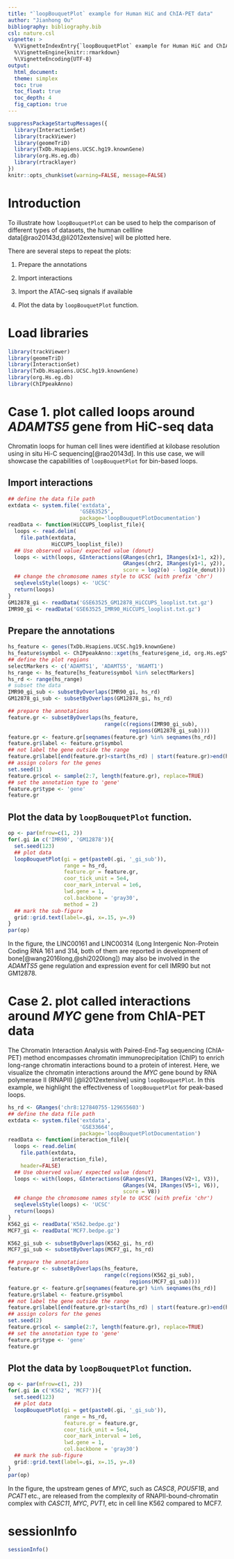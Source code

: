```yaml
---
title: "`loopBouquetPlot` example for Human HiC and ChIA-PET data"
author: "Jianhong Ou"
bibliography: bibliography.bib
csl: nature.csl
vignette: >
  %\VignetteIndexEntry{`loopBouquetPlot` example for Human HiC and ChIA-PET data}
  %\VignetteEngine{knitr::rmarkdown}
  %\VignetteEncoding{UTF-8}
output:
  html_document:
  theme: simplex
  toc: true
  toc_float: true
  toc_depth: 4
  fig_caption: true
---
```


```r
suppressPackageStartupMessages({
  library(InteractionSet)
  library(trackViewer)
  library(geomeTriD)
  library(TxDb.Hsapiens.UCSC.hg19.knownGene)
  library(org.Hs.eg.db)
  library(rtracklayer)
})
knitr::opts_chunk$set(warning=FALSE, message=FALSE)
```

# Introduction
To illustrate how `loopBouquetPlot` can be used to help the comparison of different types of datasets, the humnan cellline data[@rao20143d,@li2012extensive] will be plotted here.

There are several steps to repeat the plots:

1. Prepare the annotations

2. Import interactions

3. Import the ATAC-seq signals if available

4. Plot the data by `loopBouquetPlot` function.

# Load libraries

```r
library(trackViewer)
library(geomeTriD)
library(InteractionSet)
library(TxDb.Hsapiens.UCSC.hg19.knownGene)
library(org.Hs.eg.db)
library(ChIPpeakAnno)
```
# Case 1. plot called loops around _ADAMTS5_ gene from HiC-seq data

Chromatin loops for human cell lines were identified at kilobase resolution using in situ Hi-C sequencing[@rao20143d]. In this use case, we will showcase the capabilities of `loopBouquetPlot` for bin-based loops.

## Import interactions
```r
## define the data file path
extdata <- system.file('extdata', 
                       'GSE63525',
                       package='loopBouquetPlotDocumentation')
readData <- function(HiCCUPS_looplist_file){
  loops <- read.delim(
    file.path(extdata,
              HiCCUPS_looplist_file))
  ## Use observed value/ expected value (donut)
  loops <- with(loops, GInteractions(GRanges(chr1, IRanges(x1+1, x2)),
                                     GRanges(chr2, IRanges(y1+1, y2)),
                                     score = log2(o) - log2(e_donut)))
  ## change the chromosome names style to UCSC (with prefix 'chr')
  seqlevelsStyle(loops) <- 'UCSC'
  return(loops)
}
GM12878_gi <- readData('GSE63525_GM12878_HiCCUPS_looplist.txt.gz')
IMR90_gi <- readData('GSE63525_IMR90_HiCCUPS_looplist.txt.gz')

```

## Prepare the annotations

```r
hs_feature <- genes(TxDb.Hsapiens.UCSC.hg19.knownGene)
hs_feature$symbol <- ChIPpeakAnno::xget(hs_feature$gene_id, org.Hs.egSYMBOL)
## define the plot regions
selectMarkers <- c('ADAMTS1', 'ADAMTS5', 'N6AMT1')
hs_range <- hs_feature[hs_feature$symbol %in% selectMarkers]
hs_rd <- range(hs_range)
# subset the data
IMR90_gi_sub <- subsetByOverlaps(IMR90_gi, hs_rd)
GM12878_gi_sub <- subsetByOverlaps(GM12878_gi, hs_rd)

## prepare the annotations
feature.gr <- subsetByOverlaps(hs_feature,
                               range(c(regions(IMR90_gi_sub),
                                       regions(GM12878_gi_sub))))
feature.gr <- feature.gr[seqnames(feature.gr) %in% seqnames(hs_rd)]
feature.gr$label <- feature.gr$symbol
## not label the gene outside the range
feature.gr$label[end(feature.gr)<start(hs_rd) | start(feature.gr)>end(hs_rd)] <- NA
## assign colors for the genes
set.seed(1)
feature.gr$col <- sample(2:7, length(feature.gr), replace=TRUE)
## set the annotation type to 'gene'
feature.gr$type <- 'gene'
feature.gr
```

## Plot the data by `loopBouquetPlot` function.
```r
op <- par(mfrow=c(1, 2))
for(.gi in c('IMR90', 'GM12878')){
  set.seed(123)
  ## plot data
  loopBouquetPlot(gi = get(paste0(.gi, '_gi_sub')),
                  range = hs_rd,
                  feature.gr = feature.gr,
                  coor_tick_unit = 5e4,
                  coor_mark_interval = 1e6,
                  lwd.gene = 1,
                  col.backbone = 'gray30',
                  method = 2)
  ## mark the sub-figure
  grid::grid.text(label=.gi, x=.15, y=.9)
}
par(op)
```

In the figure, the LINC00161 and LINC00314 (Long Intergenic Non-Protein Coding RNA 161 and 314, both of them are reported in development of bone[@wang2016long,@shi2020long]) may also be involved in the _ADAMTS5_ gene regulation and expression event for cell IMR90 but not GM12878.

# Case 2. plot called interactions around _MYC_ gene from ChIA-PET data

The Chromatin Interaction Analysis with Paired-End-Tag sequencing (ChIA-PET) method encompasses chromatin immunoprecipitation (ChIP) to enrich long-range chromatin interactions bound to a protein of interest. Here, we visualize the chromatin interactions around the _MYC_ gene bound by RNA polymerase II (RNAPII) [@li2012extensive] using `loopBouquetPlot`. In this example, we highlight the effectiveness of `loopBouquetPlot` for peak-based loops.

```r
hs_rd <- GRanges('chr8:127840755-129655603')
## define the data file path
extdata <- system.file('extdata', 
                       'GSE33664',
                       package='loopBouquetPlotDocumentation')
readData <- function(interaction_file){
  loops <- read.delim(
    file.path(extdata,
              interaction_file),
    header=FALSE)
  ## Use observed value/ expected value (donut)
  loops <- with(loops, GInteractions(GRanges(V1, IRanges(V2+1, V3)),
                                     GRanges(V4, IRanges(V5+1, V6)),
                                     score = V8))
  ## change the chromosome names style to UCSC (with prefix 'chr')
  seqlevelsStyle(loops) <- 'UCSC'
  return(loops)
}
K562_gi <- readData('K562.bedpe.gz')
MCF7_gi <- readData('MCF7.bedpe.gz')

K562_gi_sub <- subsetByOverlaps(K562_gi, hs_rd)
MCF7_gi_sub <- subsetByOverlaps(MCF7_gi, hs_rd)

## prepare the annotations
feature.gr <- subsetByOverlaps(hs_feature,
                               range(c(regions(K562_gi_sub),
                                       regions(MCF7_gi_sub))))
feature.gr <- feature.gr[seqnames(feature.gr) %in% seqnames(hs_rd)]
feature.gr$label <- feature.gr$symbol
## not label the gene outside the range
feature.gr$label[end(feature.gr)<start(hs_rd) | start(feature.gr)>end(hs_rd)] <- NA
## assign colors for the genes
set.seed(2)
feature.gr$col <- sample(2:7, length(feature.gr), replace=TRUE)
## set the annotation type to 'gene'
feature.gr$type <- 'gene'
feature.gr
```

## Plot the data by `loopBouquetPlot` function.
```r
op <- par(mfrow=c(1, 2))
for(.gi in c('K562', 'MCF7')){
  set.seed(123)
  ## plot data
  loopBouquetPlot(gi = get(paste0(.gi, '_gi_sub')),
                  range = hs_rd,
                  feature.gr = feature.gr,
                  coor_tick_unit = 5e4,
                  coor_mark_interval = 1e6,
                  lwd.gene = 1,
                  col.backbone = 'gray30')
  ## mark the sub-figure
  grid::grid.text(label=.gi, x=.15, y=.8)
}
par(op)
```
In the figure, the upstream genes of _MYC_, such as _CASC8_, _POU5F1B_, and _PCAT1_ etc., are released from the complexity of RNAPII-bound-chromatin complex with _CASC11_, _MYC_, _PVT1_, etc in cell line K562 compared to MCF7.

# sessionInfo

```r
sessionInfo()
```


